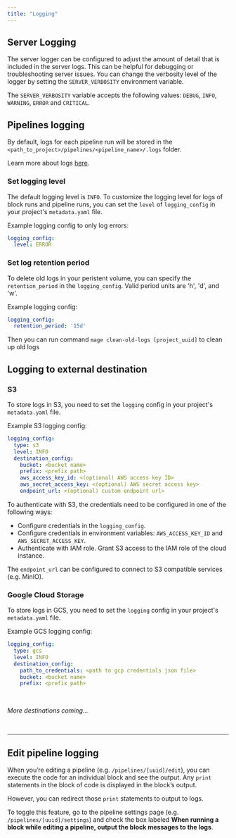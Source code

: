```yaml
---
title: "Logging"
---
```


## Server Logging

The server logger can be configured to adjust the amount of detail that is included in the server logs. This can be helpful for debugging or troubleshooting server issues. You can change the verbosity level of the logger by setting the `SERVER_VERBOSITY` environment variable.

The `SERVER_VERBOSITY` variable accepts the following values: `DEBUG`, `INFO`, `WARNING`, `ERROR` and `CRITICAL`.

## Pipelines logging
By default, logs for each pipeline run will be stored in the
`<path_to_project>/pipelines/<pipeline_name>/.logs` folder.

Learn more about logs [here](/design/core-abstractions#log).

### Set logging level
The default logging level is `INFO`. To customize the logging level for logs of block runs and pipeline runs,
you can set the `level` of `logging_config` in your project's `metadata.yaml` file.

Example logging config to only log errors:
```yaml
logging_config:
  level: ERROR
```

### Set log retention period
To delete old logs in your peristent volume, you can specify the `retention_period` in the `logging_config`. Valid period units
are 'h', 'd', and 'w'.

Example logging config:
```yaml
logging_config:
  retention_period: '15d'
```

Then you can run command `mage clean-old-logs [project_uuid]` to clean up old logs

## Logging to external destination

### S3

To store logs in S3, you need to set the `logging` config in your project's `metadata.yaml` file.

Example S3 logging config:
```yaml
logging_config:
  type: s3
  level: INFO
  destination_config:
    bucket: <bucket name>
    prefix: <prefix path>
    aws_access_key_id: <(optional) AWS access key ID>
    aws_secret_access_key: <(optional) AWS secret access key>
    endpoint_url: <(optional) custom endpoint url>
```

To authenticate with S3, the credentials need to be configured in one of the following ways:
- Configure credentials in the `logging_config`.
- Configure credentials in environment variables: `AWS_ACCESS_KEY_ID` and `AWS_SECRET_ACCESS_KEY`.
- Authenticate with IAM role. Grant S3 access to the IAM role of the cloud instance.

The `endpoint_url` can be configured to connect to S3 compatible services (e.g. MinIO).

### Google Cloud Storage

To store logs in GCS, you need to set the `logging` config in your project's `metadata.yaml` file.

Example GCS logging config:
```yaml
logging_config:
  type: gcs
  level: INFO
  destination_config:
    path_to_credentials: <path to gcp credentials json file>
    bucket: <bucket name>
    prefix: <prefix path>
```

<br />

*More destinations coming...*

<br />

---

## Edit pipeline logging

When you’re editing a pipeline (e.g. `/pipelines/[uuid]/edit`), you can execute the code for an
individual block and see the output. Any `print` statements in the block of code is displayed
in the block’s output.

However, you can redirect those `print` statements to output to logs.

To toggle this feature, go to the pipeline settings page (e.g. `/pipelines/[uuid]/settings`)
and check the box labeled
<b>When running a block while editing a pipeline, output the block messages to the logs</b>.

